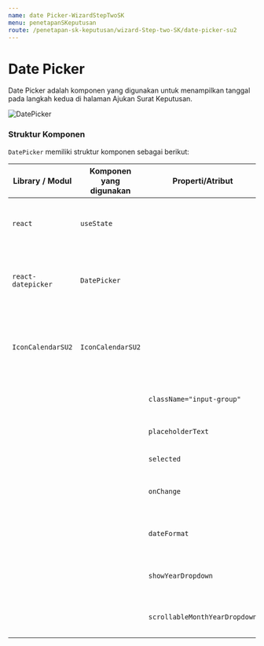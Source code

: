 ```yaml
---
name: date Picker-WizardStepTwoSK
menu: penetapanSKeputusan
route: /penetapan-sk-keputusan/wizard-Step-two-SK/date-picker-su2
---
```


# Date Picker

Date Picker adalah komponen
yang digunakan untuk menampilkan tanggal
pada langkah kedua di halaman Ajukan Surat Keputusan.

![DatePicker](../../../src/img/WizardSK2/Date.png)

### Struktur Komponen

`DatePicker` memiliki struktur komponen sebagai berikut:

| Library / Modul    | Komponen yang digunakan | Properti/Atribut              | Penjelasan                                                                                                                                               |
| ------------------ | ----------------------- | ----------------------------- | -------------------------------------------------------------------------------------------------------------------------------------------------------- |
| `react`            | `useState`              |                               | `react` Merupakan library react, <br/> `useState` digunakan untuk menyimpan dan mengatur state data pada halaman.                                        |
| `react-datepicker` | `DatePicker`            |                               | `react-datepicker` Library untuk memanggil komponen DatePicker. <br/> `DatePicker` Komponen yang digunakan user untuk menginput Tanggal.                 |
| `IconCalendarSU2`  | `IconCalendarSU2`       |                               | `IconCalendarSU2` Merupakan Library untuk memanggil komponen IconCalenderSU2. <br/> `IconCalendarSU2` Komponen Untuk memunculkan icon kalender pada web. |
|                    |                         | `className="input-group"`     | `className="input-group` akan memberikan styple pada komponen DatePicker.                                                                                |
|                    |                         | `placeholderText`             | `placeholderText` Untuk memberikan text place holder pada DatePicker.                                                                                    |
|                    |                         | `selected`                    | `selected` Komponen ini bisa dipilih.                                                                                                                    |
|                    |                         | `onChange`                    | `onChange` suatu Atribut jika ada perubahan state maka komponen akan melakukan suatu tindakan.                                                           |
|                    |                         | `dateFormat`                  | `dateFormat` Suatu atribut untuk memnentukan format tanggalnya seperti dd/MM/YYYY.                                                                       |
|                    |                         | `showYearDropdown`            | `showYearDropdown` akan memunculkan menu dropdown untuk menampilan tanggal-tanggal.                                                                      |
|                    |                         | `scrollableMonthYearDropdown` | `scrollableMonthYearDropdown` Suatu atribut yang membuat showYearDropdown dapat di scroll.                                                               |
